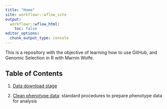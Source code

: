 ```yaml
---
title: "Home"
site: workflowr::wflow_site
output:
  workflowr::wflow_html:
    toc: false
editor_options:
  chunk_output_type: console
---
```


This is a repository with the objective of learning how to use GitHub, and Genomic Selection in R with Marnin Wolfe. 

## Table of Contents

1. [Data download stage](download.html)

2. [Clean phenotype data](clean_phenos.html): standard procedures to prepare phenotype data for analysis










